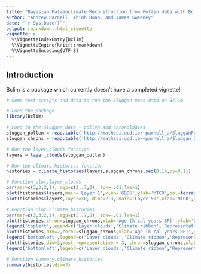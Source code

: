 ```yaml
---
title: "Bayesian Palaeoclimate Reconstruction from Pollen data with Bclim"
author: "Andrew Parnell, Thinh Doan, and James Sweeney"
date: "`r Sys.Date()`"
output: rmarkdown::html_vignette
vignette: >
  %\VignetteIndexEntry{Bclim}
  %\VignetteEngine{knitr::rmarkdown}
  %\VignetteEncoding{UTF-8}
---
```


## Introduction

Bclim is a package which currently doesn't have a completed vignette!

```r
# Some test scripts and data to run the Sluggan moss data on Bclim

# Load the package
library(Bclim)

# Load in the Sluggan data - pollen and chronologies
sluggan_pollen = read.table('http://mathsci.ucd.ie/~parnell_a/SlugganPollen.txt',header=TRUE)
sluggan_chrons = read.table('http://mathsci.ucd.ie/~parnell_a/Sluggan_2chrons.txt',nrow=2000)

# Run the layer_clouds function
layers = layer_clouds(sluggan_pollen)

# Run the climate histories function
histories = climate_histories(layers,sluggan_chrons,seq(0,14,by=0.1))

# Function plot.layer_clouds
par(mar=c(3,3,2,1), mgp=c(2,.7,0), tck=-.01,las=1)
plot(histories$layers,main='Layer 1',xlab='GDD5',ylab='MTCO',col=terrain.colors(30))
plot(histories$layers,layer=50, dims=2:3, main='Layer 50',xlab='MTCO',ylab='AET/PET',col=terrain.colors(30))

# Function plot.climate_histories
par(mar=c(3,3,2,1), mgp=c(2,.7,0), tck=-.01,las=1)
plot(histories,chron=sluggan_chrons,xlab='Age (k cal years BP)',ylab='GDD5',main='Sluggan Moss')
legend('topleft',legend=c('Layer clouds','Climate ribbon','Representative history'),pch=15,col=c('blue','red','green'))
plot(histories,dim=2,chron=sluggan_chrons,xlab='Age (k cal years BP)',ylab='GDD5',main='Sluggan Moss')
legend('bottomleft',legend=c('Layer clouds','Climate ribbon','Representative history'),pch=15,col=c('blue','red','green'))
plot(histories,dim=3,most_representative = 3, chron=sluggan_chrons,xlab='Age (k cal years BP)',ylab='AET/PET',main='Sluggan Moss')
legend('bottomleft',legend=c('Layer clouds','Climate ribbon','Representative histories'),pch=15,col=c('blue','red','green'))

# Function summary.climate_histories
summary(histories,dim=3)
```





